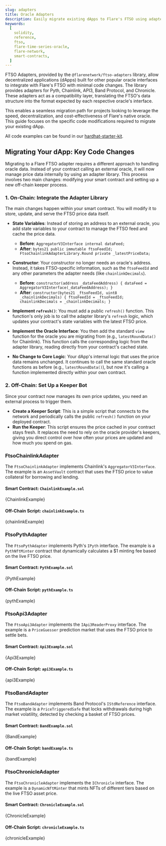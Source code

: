 ```yaml
---
slug: adapters
title: Oracle Adapters
description: Easily migrate existing dApps to Flare's FTSO using adapters that replicate popular oracle interfaces like Pyth, Chainlink, and API3.
keywords:
  [
    solidity,
    reference,
    ftso,
    flare-time-series-oracle,
    flare-network,
    smart-contracts,
  ]
---
```



FTSO Adapters, provided by the `@flarenetwork/ftso-adapters` library, allow decentralized applications (dApps) built for other popular oracle interfaces to integrate with Flare's FTSO with minimal code changes.
The library provides adapters for Pyth, Chainlink, API3, Band Protocol, and Chronicle.
These adapters act as a compatibility layer, translating the FTSO's data structure into the format expected by each respective oracle's interface.

This enables a seamless migration path for projects looking to leverage the speed, decentralization, and cost-effectiveness of Flare's native oracle.
This guide focuses on the specific code modifications required to migrate your existing dApp.

All code examples can be found in our [hardhat-starter-kit](https://github.com/flare-foundation/flare-hardhat-starter/tree/master/contracts/adapters).

## Migrating Your dApp: Key Code Changes

Migrating to a Flare FTSO adapter requires a different approach to handling oracle data. Instead of your contract calling an external oracle, it will now manage price data internally by using an adapter library.
This process involves two main changes: modifying your smart contract and setting up a new off-chain keeper process.

### 1. On-Chain: Integrate the Adapter Library

The main changes happen within your smart contract. You will modify it to store, update, and serve the FTSO price data itself.

- **State Variables**: Instead of storing an address to an external oracle, you add state variables to your contract to manage the FTSO feed and cache the price data.
  - **Before**: `AggregatorV3Interface internal dataFeed;`
  - **After**: `bytes21 public immutable ftsoFeedId; FtsoChainlinkAdapterLibrary.Round private _latestPriceData;`

- **Constructor**: Your constructor no longer needs an oracle's address. Instead, it takes FTSO-specific information, such as the `ftsoFeedId` and any other parameters the adapter needs (like `chainlinkDecimals`).
  - **Before**: `constructor(address _dataFeedAddress) { dataFeed = AggregatorV3Interface(_dataFeedAddress); }`
  - **After**: `constructor(bytes21 _ftsoFeedId, uint8 _chainlinkDecimals) { ftsoFeedId = _ftsoFeedId; chainlinkDecimals = _chainlinkDecimals; }`

- **Implement `refresh()`**: You must add a public `refresh()` function. This function's only job is to call the adapter library's `refresh` logic, which updates your contract's state variables with the latest FTSO price.

- **Implement the Oracle Interface**: You then add the standard `view` function for the oracle you are migrating from (e.g., `latestRoundData()` for Chainlink).
  This function calls the corresponding logic from the adapter library, reading directly from your contract's cached state.

- **No Change to Core Logic**: Your dApp's internal logic that uses the price data remains unchanged.
  It continues to call the same standard oracle functions as before (e.g., `latestRoundData()`), but now it's calling a function implemented directly within your own contract.

### 2. Off-Chain: Set Up a Keeper Bot

Since your contract now manages its own price updates, you need an external process to trigger them.

- **Create a Keeper Script**: This is a simple script that connects to the network and periodically calls the public `refresh()` function on your deployed contract.
- **Run the Keeper**: This script ensures the price cached in your contract stays fresh. It replaces the need to rely on the oracle provider's keepers, giving you direct control over how often your prices are updated and how much you spend on gas.

<Tabs block>
<TabItem value="chainlink" label="Chainlink">

### FtsoChainlinkAdapter

The `FtsoChainlinkAdapter` implements Chainlink's `AggregatorV3Interface`. The example is an `AssetVault` contract that uses the FTSO price to value collateral for borrowing and lending.

#### Smart Contract: `ChainlinkExample.sol`

<CodeBlock language="solidity" title="/contracts/adapters/ChainlinkExample.sol">
  {ChainlinkExample}
</CodeBlock>

#### Off-Chain Script: `chainlinkExample.ts`

<CodeBlock language="typescript" title="/scripts/adapters/chainlinkExample.ts">
  {chainlinkExample}
</CodeBlock>

</TabItem>
<TabItem value="pyth" label="Pyth">

### FtsoPythAdapter

The `FtsoPythAdapter` implements Pyth's `IPyth` interface. The example is a `PythNftMinter` contract that dynamically calculates a $1 minting fee based on the live FTSO price.

#### Smart Contract: `PythExample.sol`

<CodeBlock language="solidity" title="/contracts/adapters/PythExample.sol">
  {PythExample}
</CodeBlock>

#### Off-Chain Script: `pythExample.ts`

<CodeBlock language="typescript" title="/scripts/adapters/pythExample.ts">
  {pythExample}
</CodeBlock>

</TabItem>
<TabItem value="api3" label="API3">

### FtsoApi3Adapter

The `FtsoApi3Adapter` implements the `IApi3ReaderProxy` interface. The example is a `PriceGuesser` prediction market that uses the FTSO price to settle bets.

#### Smart Contract: `Api3Example.sol`

<CodeBlock language="solidity" title="/contracts/adapters/Api3Example.sol">
  {Api3Example}
</CodeBlock>

#### Off-Chain Script: `api3Example.ts`

<CodeBlock language="typescript" title="/scripts/adapters/api3Example.ts">
  {api3Example}
</CodeBlock>

</TabItem>
<TabItem value="band" label="Band">

### FtsoBandAdapter

The `FtsoBandAdapter` implements Band Protocol's `IStdReference` interface. The example is a `PriceTriggeredSafe` that locks withdrawals during high market volatility, detected by checking a basket of FTSO prices.

#### Smart Contract: `BandExample.sol`

<CodeBlock language="solidity" title="/contracts/adapters/BandExample.sol">
  {BandExample}
</CodeBlock>

#### Off-Chain Script: `bandExample.ts`

<CodeBlock language="typescript" title="/scripts/adapters/bandExample.ts">
  {bandExample}
</CodeBlock>

</TabItem>
<TabItem value="chronicle" label="Chronicle">

### FtsoChronicleAdapter

The `FtsoChronicleAdapter` implements the `IChronicle` interface. The example is a `DynamicNftMinter` that mints NFTs of different tiers based on the live FTSO asset price.

#### Smart Contract: `ChronicleExample.sol`

<CodeBlock language="solidity" title="/contracts/adapters/ChronicleExample.sol">
  {ChronicleExample}
</CodeBlock>

#### Off-Chain Script: `chronicleExample.ts`

<CodeBlock language="typescript" title="/scripts/adapters/chronicleExample.ts">
  {chronicleExample}
</CodeBlock>

</TabItem>
</Tabs>
